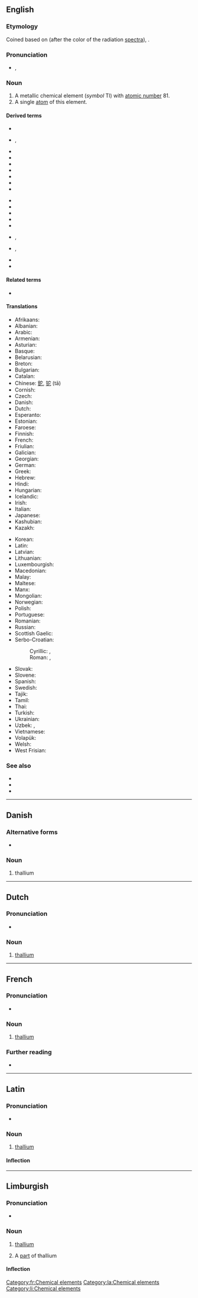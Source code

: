 {{also|Thallium}}
==English==
{{elements|Tl|mercury|Hg|lead|Pb}}

===Etymology===
Coined based on {{etyl|grc|en}} {{m|grc|θαλλός||green branch}} (after the color of the radiation [[spectra]]), {{suffix|en||ium}}.

===Pronunciation===
* {{enPR|thăl'ēəm}}, {{IPA|/ˈθæliəm/|lang=en}}

===Noun===
{{en-noun|~}}
{{wikipedia}}

# A metallic chemical element (''symbol'' Tl) with [[atomic number]] 81.
# A single [[atom]] of this element.

====Derived terms====
{{top2}}
* {{l|en|eka-thallium}}
* {{l|en|thall-}}, {{l|en|thallo-}}
* {{l|en|thallane}}
* {{l|en|thallic}}
* {{l|en|thalliferous}}
* {{l|en|thallious}}
* {{l|en|thallium-activated}}
* {{l|en|thallium glass}}
* {{l|en|thallium green}}
{{mid2}}
* {{l|en|thallium hydroxide}}
* {{l|en|thallium line}}
* {{l|en|thallium monofluoride}}
* {{l|en|thallium monoxide}}
* {{l|en|thallium oxide}}
* {{l|en|thallium sulfate}}, {{l|en|thallium sulphate}}
* {{l|en|thallium sulfide}}, {{l|en|thallium sulphide}}
* {{l|en|thallium trioxide}}
* {{l|en|thallous}}
{{bottom}}

====Related terms====
* {{l|en|thallate}}

====Translations====
{{trans-top|chemical element}}
* Afrikaans: {{t+|af|tallium}}
* Albanian: {{t|sq|talium}}
* Arabic: {{t|ar|ثَالْيُوم|m|tr=ṯalyum}}
* Armenian: {{t+|hy|թալիում}}
* Asturian: {{t|ast|taliu|m}}
* Basque: {{t|eu|talioa}}
* Belarusian: {{t|be|талiй|m|tr=tálij}}
* Breton: {{t|br|taliom}}
* Bulgarian: {{t|bg|таллий|m|tr=tállij}}
* Catalan: {{t+|ca|tal·li}}
* Chinese: [[鉈]], [[铊]] (tā)
* Cornish: {{t|kw|thalyum}}
* Czech: {{t+|cs|thallium}}
* Danish: {{t+|da|thallium}}
* Dutch: {{t+|nl|thallium|n}}
* Esperanto: {{t+|eo|talio}}
* Estonian: {{t+|et|tallium}}
* Faroese: {{t|fo|tallium|n}}
* Finnish: {{t+|fi|tallium}}
* French: {{t+|fr|thallium|m}}
* Friulian: {{t|fur|tali}}
* Galician: {{t+|gl|talio}}
* Georgian: {{t|ka|თალიუმი}}
* German: {{t+|de|Thallium|n}}
* Greek: {{t+|el|θάλλιο|n}}
* Hebrew: {{t+|he|תליום|tr=tályum}}
* Hindi: {{t|hi|सिक्ष्यातु|tr=sikshyaatu|sc=Deva}}
* Hungarian: {{t+|hu|tallium}}
* Icelandic: {{t+|is|þallín}}
* Irish: {{t|ga|tailliam}}
* Italian: {{t+|it|tallio|m}}
* Japanese: {{t+|ja|タリウム|tr=tariumu}}
* Kashubian: {{t|csb|tôl}}
* Kazakh: {{t|kk|таллий|sc=Cyrl}}
{{trans-mid}}
* Korean: {{t+|ko|탈륨}}
* Latin: {{t+|la|thallium}}
* Latvian: {{t|lv|tallijs}}
* Lithuanian: {{t+|lt|talis}}
* Luxembourgish: {{t|lb|Thallium}}
* Macedonian: {{t|mk|талиум|tr=tálium}}
* Malay: {{t|ms|talium}}
* Maltese: {{t|mt|tallju}}
* Manx: {{t|gv|thallium}}
* Mongolian: {{t|mn|талли}}
* Norwegian: {{t|no|thallium}}
* Polish: {{t+|pl|tal|m}}
* Portuguese: {{t+|pt|tálio|m}}
* Romanian: {{t+|ro|taliu|n}}
* Russian: {{t+|ru|та́ллий|m}}
* Scottish Gaelic: {{t|gd|tailliam}}
* Serbo-Croatian:
*: Cyrillic: {{t|sh|талиjум|m}}, {{t|sh|талиj|m}}
*: Roman: {{t|sh|talijum}}, {{t+|sh|talij}}
* Slovak: {{t|sk|tálium|n}}
* Slovene: {{t+|sl|talij}}
* Spanish: {{t+|es|talio|m}}
* Swedish: {{t+|sv|tallium}}
* Tajik: {{t|tg|таллий|sc=Latn}}
* Tamil: {{t|ta|தல்லியம்}}
* Thai: {{t|th|แทลเลียม}}
* Turkish: {{t+|tr|talyum}}
* Ukrainian: {{t|uk|та́лій|m}}
* Uzbek: {{t+|uz|talliy}}, {{t+|uz|таллий|sc=Cyrl}}
* Vietnamese: {{t+|vi|tali}}
* Volapük: {{t+|vo|talin}}
* Welsh: {{t+|cy|thaliwm}}
* West Frisian: {{t|fy|thallium}}
{{trans-bottom}}

===See also===
* {{l|en|crookesite}}
* {{l|en|hutchinsonite}}
* {{l|en|lorandite}}

----

==Danish==

===Alternative forms===
* {{l|da|tallium}}

===Noun===
{{da-noun}}

# thallium

----

==Dutch==
{{wikipedia|lang=nl}}
{{elements|Tl|kwik|Hg|lood|Pb|lang=nl}}

===Pronunciation===
* {{audio|Nl-thallium.ogg|Audio|lang=nl}}

===Noun===
{{nl-noun|n|-|-}}

# [[#English|thallium]]

----

==French==
{{wikipedia|lang=fr}}

===Pronunciation===
* {{fr-IPA}}

===Noun===
{{fr-noun|m|-}}

# [[#English|thallium]]

===Further reading===
* {{R:TLFi}}

[[Category:fr:Chemical elements]]

----

==Latin==
{{wikipedia|lang=la}}

===Pronunciation===
* {{la-IPA|thallium}}

===Noun===
{{la-noun|thallium|thalliī|n|second}}

# [[#English|thallium]]

====Inflection====
{{la-decl-2nd-N|thalli}}

[[Category:la:Chemical elements]]

----

==Limburgish==

===Pronunciation===
* {{IPA|[ˈðɑ˦ʎɔ˧m]|lang=li}}

===Noun===
{{li-noun|g=n}}

# {{lb|li|uncountable}} [[thallium#English|thallium]]
# A [[part]] of thallium

====Inflection====
{{li-decl-noun-um|thalli}}

[[Category:li:Chemical elements]]